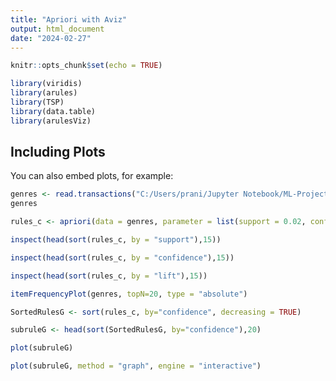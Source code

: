 ---
title: "Apriori with Aviz"
output: html_document
date: "2024-02-27"
---

```{r setup, include=FALSE}
knitr::opts_chunk$set(echo = TRUE)
```

```{r}
library(viridis)
library(arules)
library(TSP)
library(data.table)
library(arulesViz)
```

## Including Plots

You can also embed plots, for example:

```{r}
genres <- read.transactions("C:/Users/prani/Jupyter Notebook/ML-Project/output_file.csv", rm.duplicates = FALSE, format = "basket", sep = ",", cols =1)
genres
```
```{r}
rules_c <- apriori(data = genres, parameter = list(support = 0.02, confidence = 0.9, minlen = 2))
```

```{r}
inspect(head(sort(rules_c, by = "support"),15))
```

```{r}
inspect(head(sort(rules_c, by = "confidence"),15))
```
```{r}
inspect(head(sort(rules_c, by = "lift"),15))
```


```{r}
itemFrequencyPlot(genres, topN=20, type = "absolute")
```


```{r}
SortedRulesG <- sort(rules_c, by="confidence", decreasing = TRUE)
```

```{r}
subruleG <- head(sort(SortedRulesG, by="confidence"),20)
```

```{r}
plot(subruleG)
```

```{r}
plot(subruleG, method = "graph", engine = "interactive")
```